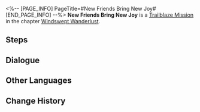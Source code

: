 <%-- [PAGE_INFO]
PageTitle=#New Friends Bring New Joy#
[END_PAGE_INFO] --%>
{{Stub|Dialogue, characters, and location(s)}}
{{Mission Infobox
|id            = 1020702
|title         = 
|image         = Mission New Friends Bring New Joy.png
|type          = Trailblaze
|event_name    = 
|chapter       = Windswept Wanderlust
|requirements  = 
* [[Trailblaze Mission]] ''[[Stars Spun, Prescience Sprung]]'' completed
* Reach [[Trailblaze Level]] 13
|summary       = You meet up with Qingque, the messenger from the Divination Commission. She is indeed "trapped in place" as she ponders how to play her tiles in hand. You can't help but think the master diviner has interesting tastes in hiring staff.
Qingque's luck in the game drastically improves as soon as you arrive, and she happily starts to fulfill her duty as your guide.
|characters    = <!--characters that appear in this mission-->
|startLocation = <!--location as it intially appears on the mission screen-->
|world         = <!--i.e. Penacony-->
|area          = <!--i.e. A Child's Dream-->
|prev          = 
|next          = Omniscient Inquiry of Arcana
|exp           = 400
|credits       = 15000
|stellarJade   = 
|other         = {{Card List|Traveler's Guide*3|delim=;}}
}}
'''New Friends Bring New Joy''' is a [[Trailblaze Mission]] in the chapter [[Windswept Wanderlust]].

==Steps==


<!--
==Gameplay Notes==

--><!--
==Trial Character==

-->
==Dialogue==
{{Stub Dialogue}}


==Other Languages==
{{Other Languages
|en   = New Friends Bring New Joy
|zhs  = 长乐新朋，青鸟候风
|zht  = 長樂新朋，青鳥候風
|ja   = 長楽の友よ、青鳥の如く風を待て
|ko   = 새로운 친구, 새로운 기쁨
|es   = Nuevas amistades traen nuevas alegrías
|fr   = De nouveaux amis pour plus de bonheur
|ru   = Новые друзья - новые радости
|th   = เพื่อนใหม่สุขี เปรมปรีดิ์สุขใจ
|vi   = Người Bạn Mới, Làn Gió Mới
|de   = Neue Freunde bringen neue Freuden
|id   = Teman Baru, Kebahagiaan Baru
|pt   = Novos Amigos, Novas Alegrias
}}

==Change History==
{{Change History|1.0}}
